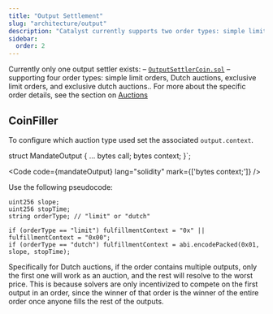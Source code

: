 ```yaml
---
title: "Output Settlement"
slug: "architecture/output"
description: "Catalyst currently supports two order types: simple limit orders and Dutch auctions. However, the Catalyst System was designed with flexibility in mind, and more can easily be added."
sidebar:
  order: 2
---
```


Currently only one output settler exists: – [`OutputSettlerCoin.sol`](https://github.com/openintentsframework/oif-contracts/blob/main/src/output/coin/OutputSettlerCoin.sol) – supporting four order types: simple limit orders, Dutch auctions, exclusive limit orders, and exclusive dutch auctions.. For more about the specific order details, see the section on [Auctions](/solver/auctions)

## CoinFiller

To configure which auction type used set the associated `output.context`.


struct MandateOutput {
    ...
    bytes call;
    bytes context;
}`;

<Code code={mandateOutput} lang="solidity" mark={['bytes context;']} />

Use the following pseudocode:

```solidity
uint256 slope;
uint256 stopTime;
string orderType; // "limit" or "dutch"

if (orderType == "limit") fulfillmentContext = "0x" || fulfillmentContext = "0x00";
if (orderType == "dutch") fulfillmentContext = abi.encodePacked(0x01, slope, stopTime);
```

Specifically for Dutch auctions, if the order contains multiple outputs, only the first one will work as an auction, and the rest will resolve to the worst price. This is because solvers are only incentivized to compete on the first output in an order, since the winner of that order is the winner of the entire order once anyone fills the rest of the outputs.